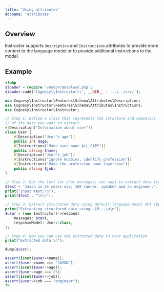 ---
title: 'Using attributes'
docname: 'attributes'
---

## Overview

Instructor supports `Description` and `Instructions` attributes to provide more
context to the language model or to provide additional instructions to the model.

## Example

```php
<?php
$loader = require 'vendor/autoload.php';
$loader->add('Cognesy\\Instructor\\', __DIR__ . '../../src/');

use Cognesy\Instructor\Features\Schema\Attributes\Description;
use Cognesy\Instructor\Features\Schema\Attributes\Instructions;
use Cognesy\Instructor\Instructor;

// Step 1: Define a class that represents the structure and semantics
// of the data you want to extract
#[Description("Information about user")]
class User {
    #[Description("User's age")]
    public int $age;
    #[Instructions("Make user name ALL CAPS")]
    public string $name;
    #[Description("User's job")]
    #[Instructions("Ignore hobbies, identify profession")]
    #[Instructions("Make the profession name lowercase")]
    public string $job;
}

// Step 2: Get the text (or chat messages) you want to extract data from
$text = "Jason is 25 years old, 10K runner, speaker and an engineer.";
print("Input text:\n");
print($text . "\n\n");

// Step 3: Extract structured data using default language model API (OpenAI)
print("Extracting structured data using LLM...\n\n");
$user = (new Instructor)->respond(
    messages: $text,
    responseModel: User::class,
);

// Step 4: Now you can use the extracted data in your application
print("Extracted data:\n");

dump($user);

assert(isset($user->name));
assert($user->name === "JASON");
assert(isset($user->age));
assert($user->age === 25);
assert(isset($user->job));
assert($user->job === "engineer");
?>
```
